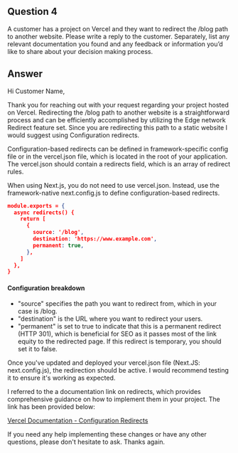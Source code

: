 ## Question 4

A customer has a project on Vercel and they want to redirect the /blog path to another website. Please write a reply to the customer. Separately, list any relevant documentation you found and any feedback or information you’d like to share about your decision making process.

## Answer

Hi Customer Name,

Thank you for reaching out with your request regarding your project hosted on Vercel. Redirecting the /blog path to another website is a straightforward process and can be efficiently accomplished by utilizing the Edge network Redirect feature set. Since you are redirecting this path to a static website I would suggest using Configuration redirects.

Configuration-based redirects can be defined in framework-specific config file or in the vercel.json file, which is located in the root of your application. The vercel.json should contain a redirects field, which is an array of redirect rules.

When using Next.js, you do not need to use vercel.json. Instead, use the framework-native next.config.js to define configuration-based redirects.

```json filename="vercel.json" {3} copy
module.exports = {
  async redirects() {
    return [
      {
        source: '/blog',
        destination: 'https://www.example.com',
        permanent: true,
      },
    ]
  },
}
```

#### Configuration breakdown

- "source" specifies the path you want to redirect from, which in your case is /blog.
- "destination" is the URL where you want to redirect your users.
- "permanent" is set to true to indicate that this is a permanent redirect (HTTP 301), which is beneficial for SEO as it passes most of the link equity to the redirected page. If this redirect is temporary, you should set it to false.

Once you've updated and deployed your vercel.json file (Next.JS: next.config.js), the redirection should be active. I would recommend testing it to ensure it's working as expected.

I referred to the a documentation link on redirects, which provides comprehensive guidance on how to implement them in your project. The link has been provided below:

[Vercel Documentation - Configuration Redirects](https://vercel.com/docs/edge-network/redirects#configuration-redirects)

If you need any help implementing these changes or have any other questions, please don't hesitate to ask. Thanks again.
